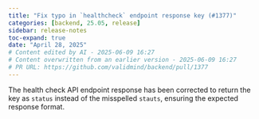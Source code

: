 ```yaml
---
title: "Fix typo in `healthcheck` endpoint response key (#1377)"
categories: [backend, 25.05, release]
sidebar: release-notes
toc-expand: true
date: "April 28, 2025"
# Content edited by AI - 2025-06-09 16:27
# Content overwritten from an earlier version - 2025-06-09 16:27
# PR URL: https://github.com/validmind/backend/pull/1377
---
```


The health check API endpoint response has been corrected to return the key as `status` instead of the misspelled `stauts`, ensuring the expected response format.

<!--- VALIDATION SUMMARY
Content Type: title
Validation Status: CHECK
Attempts: 7
Last Validation: 2025-06-09 16:16:24
Result: The edited content improves upon the original by providing a clearer and more detailed description of the change. It specifies that the fix is related to a typo in the "response key" of the `healthcheck` endpoint, which gives more context to the reader. Additionally, capitalizing "Fix" at the beginn...
Failure Patterns: {'formatting': 2}
Reedit Available: Yes
Reedit Message: The edited content improves upon the original by providing a clearer and more detailed description of the change. It specifies that the fix is related to a typo in the "response key" of the `healthche...
--->
